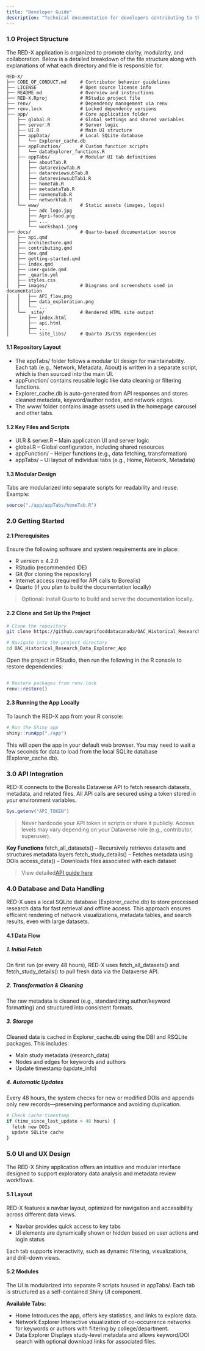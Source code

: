 ```yaml
---
title: "Developer Guide"
description: "Technical documentation for developers contributing to the RED-X Shiny application."
---
```


### 1.0 Project Structure

The RED-X application is organized to promote clarity, modularity, and collaboration. Below is a detailed breakdown of the file structure along with explanations of what each directory and file is responsible for.

```text
RED-X/
├── CODE_OF_CONDUCT.md     # Contributor behavior guidelines
├── LICENSE                # Open source license info
├── README.md              # Overview and instructions
├── RED-X.Rproj            # RStudio project file
├── renv/                  # Dependency management via renv
├── renv.lock              # Locked dependency versions
├── app/                   # Core application folder
│   ├── global.R           # Global settings and shared variables
│   ├── server.R           # Server logic
│   ├── UI.R               # Main UI structure
│   ├── appData/           # Local SQLite database
│   │   └── Explorer_cache.db           
│   ├── appFunction/       # Custom function scripts
│   │   └── dataExplorer_functions.R
│   ├── appTabs/           # Modular UI tab definitions
│   │   ├── aboutTab.R
│   │   ├── datareviewTab.R
│   │   ├── datareviewsubTab.R
│   │   ├── datareviewsubTab1.R
│   │   ├── homeTab.R
│   │   ├── metadataTab.R
│   │   ├── navmenuTab.R
│   │   └── networkTab.R
│   └── www/               # Static assets (images, logos)
│       ├── adc logo.jpg
│       ├── Agri-food.png
│       ├── ...
│       └── workshop1.jpeg
├── docs/                  # Quarto-based documentation source
│   ├── api.qmd
│   ├── architecture.qmd
│   ├── contributing.qmd
│   ├── dev.qmd
│   ├── getting-started.qmd
│   ├── index.qmd
│   ├── user-guide.qmd
│   ├── _quarto.yml
│   ├── styles.css
│   ├── images/            # Diagrams and screenshots used in documentation
│   │   ├── API_flow.png
│   │   ├── data_exploration.png
│   │   └── ...
│   └── _site/             # Rendered HTML site output
│       ├── index.html
│       ├── api.html
│       ├── ...
│       └── site_libs/     # Quarto JS/CSS dependencies
```


#### 1.1 Repository Layout

- The appTabs/ folder follows a modular UI design for maintainability. Each tab (e.g., Network, Metadata, About) is written in a separate script, which is then sourced into the main UI.
- appFunction/ contains reusable logic like data cleaning or filtering functions.
- Explorer_cache.db is auto-generated from API responses and stores cleaned metadata, keyword/author nodes, and network edges.
- The www/ folder contains image assets used in the homepage carousel and other tabs.

#### 1.2 Key Files and Scripts

- UI.R & server.R – Main application UI and server logic
- global.R – Global configuration, including shared resources
- appFunction/ – Helper functions (e.g., data fetching, transformation)
- appTabs/ – UI layout of individual tabs (e.g., Home, Network, Metadata)

#### 1.3 Modular Design

Tabs are modularized into separate scripts for readability and reuse. Example:

``` r
source("./app/appTabs/homeTab.R")
```

### 2.0 Getting Started

#### 2.1 Prerequisites

Ensure the following software and system requirements are in place:

- R version ≥ 4.2.0
- RStudio (recommended IDE)
- Git (for cloning the repository)
- Internet access (required for API calls to Borealis)
- Quarto (if you plan to build the documentation locally)

> Optional: Install Quarto to build and serve the documentation locally.

#### 2.2 Clone and Set Up the Project

``` bash
# Clone the repository
git clone https://github.com/agrifooddatacanada/OAC_Historical_Research_Data_Explorer_App.git

# Navigate into the project directory
cd OAC_Historical_Research_Data_Explorer_App
```
Open the project in RStudio, then run the following in the R console to restore dependencies:

```r

# Restore packages from renv.lock
renv::restore()

```

#### 2.3 Running the App Locally

To launch the RED-X app from your R console:

```r
# Run the Shiny app
shiny::runApp("./app")
```
This will open the app in your default web browser. You may need to wait a few seconds for data to load from the local SQLite database (Explorer_cache.db).

### 3.0 API Integration

RED-X connects to the Borealis Dataverse API to fetch research datasets, metadata, and related files. All API calls are secured using a token stored in your environment variables.

```r
Sys.getenv("API_TOKEN")
```
> Never hardcode your API token in scripts or share it publicly. Access levels may vary depending on your Dataverse role (e.g., contributor, superuser).

**Key Functions**
fetch_all_datasets() – Recursively retrieves datasets and structures metadata layers
fetch_study_details() – Fetches metadata using DOIs
access_data() – Downloads files associated with each dataset

> View detailed[API guide here](api.qmd)

### 4.0 Database and Data Handling

RED-X uses a local SQLite database (Explorer_cache.db) to store processed research data for fast retrieval and offline access. This approach ensures efficient rendering of network visualizations, metadata tables, and search results, even with large datasets.

#### 4.1 Data Flow

##### 1. Initial Fetch
On first run (or every 48 hours), RED-X uses fetch_all_datasets() and fetch_study_details() to pull fresh data via the Dataverse API.

##### 2. Transformation & Cleaning
The raw metadata is cleaned (e.g., standardizing author/keyword formatting) and structured into consistent formats.

##### 3. Storage
Cleaned data is cached in Explorer_cache.db using the DBI and RSQLite packages. This includes:

- Main study metadata (research_data)
- Nodes and edges for keywords and authors
- Update timestamp (update_info)

##### 4. Automatic Updates
Every 48 hours, the system checks for new or modified DOIs and appends only new records—preserving performance and avoiding duplication.

```r
# Check cache timestamp
if (time_since_last_update > 48 hours) {
  fetch new DOIs
  update SQLite cache
}
```

### 5.0 UI and UX Design

The RED-X Shiny application offers an intuitive and modular interface designed to support exploratory data analysis and metadata review workflows.

#### 5.1 Layout

RED-X features a navbar layout, optimized for navigation and accessibility across different data views.

- Navbar provides quick access to key tabs
- UI elements are dynamically shown or hidden based on user actions and login status

Each tab supports interactivity, such as dynamic filtering, visualizations, and drill-down views.

#### 5.2 Modules

The UI is modularized into separate R scripts housed in appTabs/. Each tab is structured as a self-contained Shiny UI component.

**Available Tabs:**

- Home Introduces the app, offers key statistics, and links to explore data.
- Network Explorer Interactive visualization of co-occurrence networks for keywords or authors with filtering by college/department.
- Data Explorer Displays study-level metadata and allows keyword/DOI search with optional download links for associated files.



